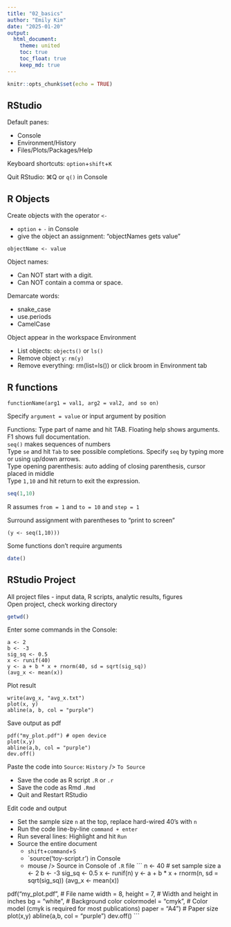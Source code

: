```yaml
---
title: "02_basics"
author: "Emily Kim"
date: "2025-01-20"
output: 
  html_document:   
    theme: united  
    toc: true  
    toc_float: true  
    keep_md: true 
---
```


```r
knitr::opts_chunk$set(echo = TRUE)
```

## RStudio

Default panes:  

* Console  
* Environment/History  
* Files/Plots/Packages/Help  

Keyboard shortcuts: `option`+`shift`+`K`

Quit RStudio: ⌘Q or `q()` in Console 

## R Objects

Create objects with the operator `<-`  

* `option` + `-` in Console    
* give the object an assignment:  "objectNames gets value"  
```
objectName <- value
```
Object names:   

* Can NOT start with a digit. 
* Can NOT contain a comma or space.  

Demarcate words:  

* snake_case
* use.periods
* CamelCase

Object appear in the workspace Environment  

* List objects: `objects()` or `ls()` 
* Remove object `y`: `rm(y)`
* Remove everything: rm(list=ls()) or click broom in Environment tab

## R functions 
```
functionName(arg1 = val1, arg2 = val2, and so on)
```
Specify `argument = value` or input argument by position  

Functions: Type part of name and hit TAB. Floating help shows arguments. F1 shows full documentation.  
`seq()` makes sequences of numbers  
Type `se` and hit `Tab` to see possible completions. Specify `seq` by typing more or using up/down arrows.  
Type opening parenthesis:  auto adding of closing parenthesis, cursor placed in middle  
Type `1,10` and hit return to exit the expression.   
```r
seq(1,10)
```
R assumes `from = 1` and `to = 10` and `step = 1`

Surround assignment with parentheses to "print to screen"  
```
(y <- seq(1,10)))
```
Some functions don't require arguments 
```r
date()
```

## RStudio Project
All project files - input data, R scripts, analytic results, figures  
Open project, check working directory
```r
getwd()
```
Enter some commands in the Console:
```
a <- 2
b <- -3
sig_sq <- 0.5
x <- runif(40)
y <- a + b * x + rnorm(40, sd = sqrt(sig_sq))
(avg_x <- mean(x))
```
Plot result
```
write(avg_x, "avg_x.txt")
plot(x, y)
abline(a, b, col = "purple")
```
Save output as pdf
```
pdf("my_plot.pdf") # open device
plot(x,y)
abline(a,b, col = "purple")
dev.off() 
```
Paste the code into `Source`: `History` /> `To Source` 

* Save the code as R script `.R` or `.r`  
* Save the code as Rmd `.Rmd`  
* Quit and Restart RStudio  

Edit code and output  

* Set the sample size `n` at the top, replace hard-wired 40's with `n`     
* Run the code line-by-line `command + enter`  
* Run several lines: Highlight and hit `Run`  
* Source the entire document
  * `shift`+`command`+`S`  
  * `source('toy-script.r') in Console  
  * mouse /> Source in Console of `.R` file
```
n <- 40 # set sample size
a <- 2
b <- -3
sig_sq <- 0.5
x <- runif(n)
y <- a + b * x + rnorm(n, sd = sqrt(sig_sq))
(avg_x <- mean(x))

pdf("my_plot.pdf",         # File name
    width = 8, height = 7, # Width and height in inches
    bg = "white",          # Background color
    colormodel = "cmyk",    # Color model (cmyk is required for most publications)
    paper = "A4")          # Paper size
plot(x,y)
abline(a,b, col = "purple")
dev.off()
```


